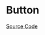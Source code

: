 
<Meta of={ButtonStories} />

# Button

<Description of={Button} />

[Source Code](https://github.com/Mezzanine-UI/mezzanine/blob/main/packages/react/src/Button/Button.tsx)

<ArgTypes of={Button} />
